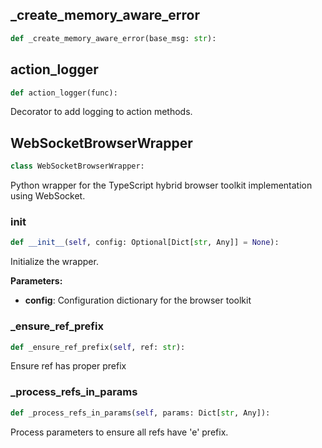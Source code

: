 <a id="camel.toolkits.hybrid_browser_toolkit.ws_wrapper"></a>

<a id="camel.toolkits.hybrid_browser_toolkit.ws_wrapper._create_memory_aware_error"></a>

## _create_memory_aware_error

```python
def _create_memory_aware_error(base_msg: str):
```

<a id="camel.toolkits.hybrid_browser_toolkit.ws_wrapper.action_logger"></a>

## action_logger

```python
def action_logger(func):
```

Decorator to add logging to action methods.

<a id="camel.toolkits.hybrid_browser_toolkit.ws_wrapper.WebSocketBrowserWrapper"></a>

## WebSocketBrowserWrapper

```python
class WebSocketBrowserWrapper:
```

Python wrapper for the TypeScript hybrid browser
toolkit implementation using WebSocket.

<a id="camel.toolkits.hybrid_browser_toolkit.ws_wrapper.WebSocketBrowserWrapper.__init__"></a>

### __init__

```python
def __init__(self, config: Optional[Dict[str, Any]] = None):
```

Initialize the wrapper.

**Parameters:**

- **config**: Configuration dictionary for the browser toolkit

<a id="camel.toolkits.hybrid_browser_toolkit.ws_wrapper.WebSocketBrowserWrapper._ensure_ref_prefix"></a>

### _ensure_ref_prefix

```python
def _ensure_ref_prefix(self, ref: str):
```

Ensure ref has proper prefix

<a id="camel.toolkits.hybrid_browser_toolkit.ws_wrapper.WebSocketBrowserWrapper._process_refs_in_params"></a>

### _process_refs_in_params

```python
def _process_refs_in_params(self, params: Dict[str, Any]):
```

Process parameters to ensure all refs have 'e' prefix.
